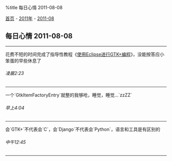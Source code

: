 %title 每日心情 2011-08-08

[[../../../index|首页]] - [[../index|2011年]] - [[index|2011-08]]
==每日心情 2011-08-08==
----
花费不短的时间完成了指导性教程《[[../../../code/c/gtk/eclipse|使用Eclipse进行GTK+编程]]》，没能按答应小笨蛋的早些休息了
======凌晨2:23======
----
一个`GtkItemFactoryEntry`就整的我够呛，睡觉，睡觉...`zzZZ`
======早上4:04======
----
会`GTK+`不代表会`C`，会`Django`不代表会`Python`，语言和工具是有区别的
======中午12:45======
----
